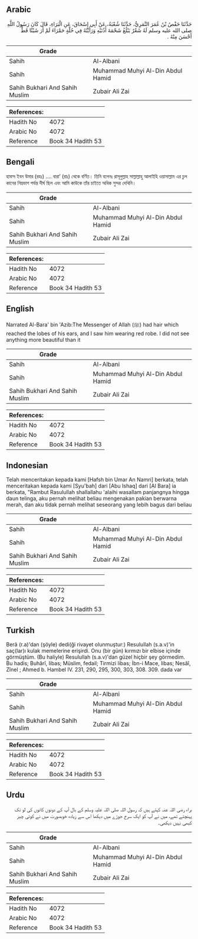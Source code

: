 ## Arabic


<div dir="rtl" lang="ar" style={{fontSize:'larger',backgroundColor:'#f8f9fa',padding:20}}>
حَدَّثَنَا حَفْصُ بْنُ عُمَرَ النَّمَرِيُّ، حَدَّثَنَا شُعْبَةُ، عَنْ أَبِي إِسْحَاقَ، عَنِ الْبَرَاءِ، قَالَ كَانَ رَسُولُ اللَّهِ صلى الله عليه وسلم لَهُ شَعْرٌ يَبْلُغُ شَحْمَةَ أُذُنَيْهِ وَرَأَيْتُهُ فِي حُلَّةٍ حَمْرَاءَ لَمْ أَرَ شَيْئًا قَطُّ أَحْسَنَ مِنْهُ ‏.‏
</div>
<div style={{backgroundColor:'#f8f9fa',padding:20, marginBottom: 10}}><table> <thead> <tr> <th>Grade</th> <th></th> </tr> </thead> <tbody> <tr><td>Sahih</td><td>Al-Albani</td></tr><tr><td>Sahih</td><td>Muhammad Muhyi Al-Din Abdul Hamid</td></tr><tr><td>Sahih Bukhari And Sahih Muslim</td><td>Zubair Ali Zai</td></tr></tbody></table><table> <thead> <tr> <th>References:</th> <th></th> </tr> </thead> <tbody><tr><td>Hadith No</td><td>4072</td></tr><tr><td>Arabic No</td><td>4072</td></tr><tr><td>Reference</td><td>Book 34 Hadith 53</td></tr></tbody></table></div>

## Bengali


<div dir="ltr" lang="bn" style={{fontSize:'larger',backgroundColor:'#f8f9fa',padding:20}}>
হাফস ইবন উমার (রহঃ) .... বারা’ (রাঃ) থেকে বর্ণিত। তিনি বলেনঃ রাসূলুল্লাহ সাল্লাল্লাহু আলাইহি ওয়াসাল্লাম এর চুল কানের নিম্নভাগ পর্যন্ত দীর্ঘ ছিল এবং আমি কাউকে তাঁর চাইতে অধিক সুন্দর দেখিনি।
</div>
<div style={{backgroundColor:'#f8f9fa',padding:20, marginBottom: 10}}><table> <thead> <tr> <th>Grade</th> <th></th> </tr> </thead> <tbody> <tr><td>Sahih</td><td>Al-Albani</td></tr><tr><td>Sahih</td><td>Muhammad Muhyi Al-Din Abdul Hamid</td></tr><tr><td>Sahih Bukhari And Sahih Muslim</td><td>Zubair Ali Zai</td></tr></tbody></table><table> <thead> <tr> <th>References:</th> <th></th> </tr> </thead> <tbody><tr><td>Hadith No</td><td>4072</td></tr><tr><td>Arabic No</td><td>4072</td></tr><tr><td>Reference</td><td>Book 34 Hadith 53</td></tr></tbody></table></div>

## English


<div dir="ltr" lang="en" style={{fontSize:'larger',backgroundColor:'#f8f9fa',padding:20}}>
Narrated Al-Bara' bin 'Azib:The Messenger of Allah (ﷺ) had hair which reached the lobes of his ears, and I saw him wearing red robe. I did not see anything more beautiful than it
</div>
<div style={{backgroundColor:'#f8f9fa',padding:20, marginBottom: 10}}><table> <thead> <tr> <th>Grade</th> <th></th> </tr> </thead> <tbody> <tr><td>Sahih</td><td>Al-Albani</td></tr><tr><td>Sahih</td><td>Muhammad Muhyi Al-Din Abdul Hamid</td></tr><tr><td>Sahih Bukhari And Sahih Muslim</td><td>Zubair Ali Zai</td></tr></tbody></table><table> <thead> <tr> <th>References:</th> <th></th> </tr> </thead> <tbody><tr><td>Hadith No</td><td>4072</td></tr><tr><td>Arabic No</td><td>4072</td></tr><tr><td>Reference</td><td>Book 34 Hadith 53</td></tr></tbody></table></div>

## Indonesian


<div dir="ltr" lang="id" style={{fontSize:'larger',backgroundColor:'#f8f9fa',padding:20}}>
Telah menceritakan kepada kami [Hafsh bin Umar An Namri] berkata, telah menceritakan kepada kami [Syu'bah] dari [Abu Ishaq] dari [Al Bara] ia berkata, "Rambut Rasulullah shallallahu 'alaihi wasallam panjangnya hingga daun telinga, aku pernah melihat beliau mengenakan pakian berwarna merah, dan aku tidak pernah melihat seseorang yang lebih bagus dari beliau
</div>
<div style={{backgroundColor:'#f8f9fa',padding:20, marginBottom: 10}}><table> <thead> <tr> <th>Grade</th> <th></th> </tr> </thead> <tbody> <tr><td>Sahih</td><td>Al-Albani</td></tr><tr><td>Sahih</td><td>Muhammad Muhyi Al-Din Abdul Hamid</td></tr><tr><td>Sahih Bukhari And Sahih Muslim</td><td>Zubair Ali Zai</td></tr></tbody></table><table> <thead> <tr> <th>References:</th> <th></th> </tr> </thead> <tbody><tr><td>Hadith No</td><td>4072</td></tr><tr><td>Arabic No</td><td>4072</td></tr><tr><td>Reference</td><td>Book 34 Hadith 53</td></tr></tbody></table></div>

## Turkish


<div dir="ltr" lang="tr" style={{fontSize:'larger',backgroundColor:'#f8f9fa',padding:20}}>
Berâ (r.a)'dan (şöyle) dedi(ği rivayet olunmuştur:) Resulullah (s.a.v)'in saç(lar)ı kulak memelerine erişirdi. Onu (bir gün) kırmızı bir elbise içinde görmüştüm. (Bu haliyle) Resulullah (s.a.v)'dan güzel hiçbir şey görmedim. Bu hadis; Buhârî, libas; Müslim, fedail; Tirmizi libas; İbn-i Mace, libas; Nesâî, Zînel ; Ahmed b. Hambel IV. 231, 290, 295, 300, 303, 308. 309. dada var
</div>
<div style={{backgroundColor:'#f8f9fa',padding:20, marginBottom: 10}}><table> <thead> <tr> <th>Grade</th> <th></th> </tr> </thead> <tbody> <tr><td>Sahih</td><td>Al-Albani</td></tr><tr><td>Sahih</td><td>Muhammad Muhyi Al-Din Abdul Hamid</td></tr><tr><td>Sahih Bukhari And Sahih Muslim</td><td>Zubair Ali Zai</td></tr></tbody></table><table> <thead> <tr> <th>References:</th> <th></th> </tr> </thead> <tbody><tr><td>Hadith No</td><td>4072</td></tr><tr><td>Arabic No</td><td>4072</td></tr><tr><td>Reference</td><td>Book 34 Hadith 53</td></tr></tbody></table></div>

## Urdu


<div dir="rtl" lang="ur" style={{fontSize:'larger',backgroundColor:'#f8f9fa',padding:20}}>
براء رضی اللہ عنہ کہتے ہیں کہ رسول اللہ صلی اللہ علیہ وسلم کے بال آپ کے دونوں کانوں کی لو تک پہنچتے تھے، میں نے آپ کو ایک سرخ جوڑے میں دیکھا اس سے زیادہ خوبصورت میں نے کوئی چیز کبھی نہیں دیکھی۔
</div>
<div style={{backgroundColor:'#f8f9fa',padding:20, marginBottom: 10}}><table> <thead> <tr> <th>Grade</th> <th></th> </tr> </thead> <tbody> <tr><td>Sahih</td><td>Al-Albani</td></tr><tr><td>Sahih</td><td>Muhammad Muhyi Al-Din Abdul Hamid</td></tr><tr><td>Sahih Bukhari And Sahih Muslim</td><td>Zubair Ali Zai</td></tr></tbody></table><table> <thead> <tr> <th>References:</th> <th></th> </tr> </thead> <tbody><tr><td>Hadith No</td><td>4072</td></tr><tr><td>Arabic No</td><td>4072</td></tr><tr><td>Reference</td><td>Book 34 Hadith 53</td></tr></tbody></table></div>
